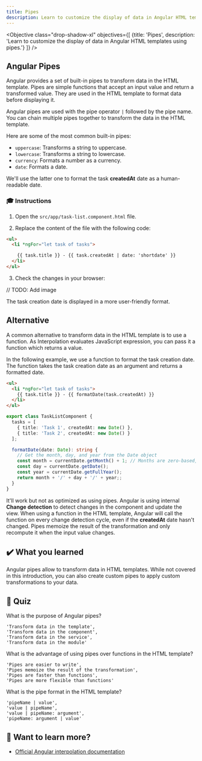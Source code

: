 ```yaml
---
title: Pipes
description: Learn to customize the display of data in Angular HTML templates using pipes.
---
```



<Objective class="drop-shadow-xl" objectives={[
    {title: 'Pipes', description: 'Learn to customize the display of data in Angular HTML templates using pipes.'}
]} />


## Angular Pipes

Angular provides a set of built-in pipes to transform data in the HTML template.
Pipes are simple functions that accept an input value and return a transformed value.
They are used in the HTML template to format data before displaying it.

Angular pipes are used with the pipe operator `|` followed by the pipe name.
You can chain multiple pipes together to transform the data in the HTML template.

Here are some of the most common built-in pipes:

- `uppercase`: Transforms a string to uppercase.
- `lowercase`: Transforms a string to lowercase.
- `currency`: Formats a number as a currency.
- `date`: Formats a date.

We'll use the latter one to format the task **createdAt** date as a human-readable date.

### 🎓 Instructions

1. Open the `src/app/task-list.component.html` file.

2. Replace the content of the file with the following code:

```html ins={"use date pipe and pass it a shortdate option for a more grained format": 3-4}
<ul>
  <li *ngFor="let task of tasks">

    {{ task.title }} - {{ task.createdAt | date: 'shortdate' }}
  </li>
</ul>
```

3. Check the changes in your browser:

// TODO: Add image

The task creation date is displayed in a more user-friendly format.

## Alternative

A common alternative to transform data in the HTML template is to use a function.
As Interpolation evaluates JavaScript expression, you can pass it a function which returns a value.

In the following example, we use a function to format the task creation date. The function takes the task creation date as an argument and returns a formatted date.

```html ins="formatDate(task.createdAt)"
<ul>
  <li *ngFor="let task of tasks">
    {{ task.title }} - {{ formatDate(task.createdAt) }}
  </li>
</ul>
```

```typescript ins={"pass the date and returns a formatted date": 6-13}
export class TaskListComponent {
  tasks = [
    { title: 'Task 1', createdAt: new Date() },
    { title: 'Task 2', createdAt: new Date() }
  ];

  formatDate(date: Date): string {
    // Get the month, day, and year from the Date object
    const month = currentDate.getMonth() + 1; // Months are zero-based, so we add 1
    const day = currentDate.getDate();
    const year = currentDate.getFullYear();
    return month + '/' + day + '/' + year;;
  }
}
```

It'll work but not as optimized as using pipes.
Angular is using internal **Change detection** to detect changes in the component and update the view.
When using a function in the HTML template, Angular will call the function on every change detection cycle, even if the **createdAt** date hasn't changed.
Pipes memoize the result of the transformation and only recompute it when the input value changes.

## ✔️ What you learned

Angular pipes allow to transform data in HTML templates.
While not covered in this introduction, you can also create custom pipes to apply custom transformations to your data.

## 🚦 Quiz

What is the purpose of Angular pipes?


    'Transform data in the template',
    'Transform data in the component',
    'Transform data in the service',
    'Transform data in the module'


What is the advantage of using pipes over functions in the HTML template?


    'Pipes are easier to write',
    'Pipes memoize the result of the transformation',
    'Pipes are faster than functions',
    'Pipes are more flexible than functions'

What is the pipe format in the HTML template?


    'pipeName | value',
    'value | pipeName',
    'value | pipeName: argument',
    'pipeName: argument | value'



## 🔎 Want to learn more?

- <a href="https://angular.dev/guide/templates/interpolation" target="_blank">Official Angular interpolation documentation</a>
